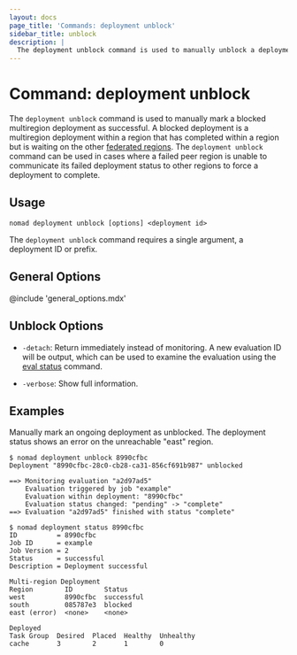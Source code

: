 ```yaml
---
layout: docs
page_title: 'Commands: deployment unblock'
sidebar_title: unblock
description: |
  The deployment unblock command is used to manually unblock a deployment.
---
```


# Command: deployment unblock

The `deployment unblock` command is used to manually mark a blocked
multiregion deployment as successful. A blocked deployment is a multiregion
deployment within a region that has completed within a region but is waiting
on the other [federated regions]. The `deployment unblock` command can be used
in cases where a failed peer region is unable to communicate its failed
deployment status to other regions to force a deployment to complete.

## Usage

```plaintext
nomad deployment unblock [options] <deployment id>
```

The `deployment unblock` command requires a single argument, a deployment ID or
prefix.

## General Options

@include 'general_options.mdx'

## Unblock Options

- `-detach`: Return immediately instead of monitoring. A new evaluation ID
  will be output, which can be used to examine the evaluation using the
  [eval status] command.

- `-verbose`: Show full information.

## Examples

Manually mark an ongoing deployment as unblocked. The deployment status shows
an error on the unreachable "east" region.

```shell-session
$ nomad deployment unblock 8990cfbc
Deployment "8990cfbc-28c0-cb28-ca31-856cf691b987" unblocked

==> Monitoring evaluation "a2d97ad5"
    Evaluation triggered by job "example"
    Evaluation within deployment: "8990cfbc"
    Evaluation status changed: "pending" -> "complete"
==> Evaluation "a2d97ad5" finished with status "complete"

$ nomad deployment status 8990cfbc
ID          = 8990cfbc
Job ID      = example
Job Version = 2
Status      = successful
Description = Deployment successful

Multi-region Deployment
Region        ID        Status
west          8990cfbc  successful
south         085787e3  blocked
east (error)  <none>    <none>

Deployed
Task Group  Desired  Placed  Healthy  Unhealthy
cache       3        2       1        0
```

[eval status]: /docs/commands/eval-status
[federated regions]: https://learn.hashicorp.com/tutorials/nomad/federation
